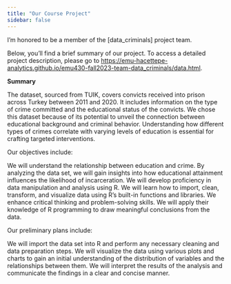 ```yaml
---
title: "Our Course Project"
sidebar: false 
---
```


I'm honored to be a member of the \[data_criminals\] project team.

Below, you'll find a brief summary of our project. To access a detailed project description, please go to [https://emu-hacettepe-analytics.github.io/emu430-fall2023-team-data_criminals/data.html](https://emu-hacettepe-analytics.github.io/emu430-fall2023-team-data_criminals/data.html){.uri}.

**Summary**

The dataset, sourced from TUIK, covers convicts received into prison across Turkey between 2011 and 2020. It includes information on the type of crime committed and the educational status of the convicts. We chose this dataset because of its potential to unveil the connection between educational background and criminal behavior. Understanding how different types of crimes correlate with varying levels of education is essential for crafting targeted interventions.

Our objectives include:

We will understand the relationship between education and crime. By analyzing the data set, we will gain insights into how educational attainment influences the likelihood of incarceration. We will develop proficiency in data manipulation and analysis using R. We will learn how to import, clean, transform, and visualize data using R's built-in functions and libraries. We enhance critical thinking and problem-solving skills. We will apply their knowledge of R programming to draw meaningful conclusions from the data.

Our preliminary plans include:

We will import the data set into R and perform any necessary cleaning and data preparation steps. We will visualize the data using various plots and charts to gain an initial understanding of the distribution of variables and the relationships between them. We will interpret the results of the analysis and communicate the findings in a clear and concise manner.

